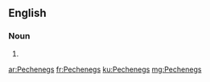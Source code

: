 ==English==

===Noun===
{{head|en}}

# {{plural of|Pecheneg}}

[[ar:Pechenegs]]
[[fr:Pechenegs]]
[[ku:Pechenegs]]
[[mg:Pechenegs]]